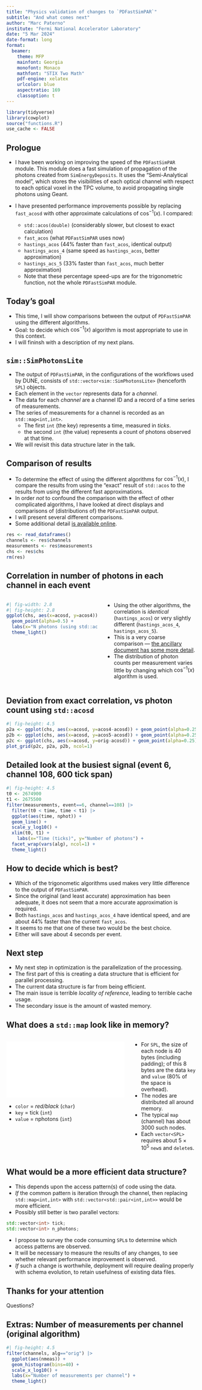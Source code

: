 ```yaml
---
title: "Physics validation of changes to `PDFastSimPAR`"
subtitle: "And what comes next"
author: "Marc Paterno"
institute: "Fermi National Accelerator Laboratory"
date: "5 Mar 2024"
date-format: long
format:
  beamer:
    theme: MFP
    mainfont: Georgia
    monofont: Monaco
    mathfont: "STIX Two Math"
    pdf-engine: xelatex
    urlcolor: blue
    aspectratio: 169
    classoption: t
---
```


```r
library(tidyverse)
library(cowplot)
source("functions.R")
use_cache <- FALSE
```

## Prologue

* I have been working on improving the speed of the `PDFastSimPAR` module.
  This module does a fast simulation of propagation of the photons created from `SimEnergyDeposits`.
  It uses the "Semi-Analytical model", which stores the visibilities of each optical channel with respect to each optical voxel in the TPC volume, to avoid propagating single photons using Geant.

* I have presented performance improvements possible by replacing `fast_acosd` with other approximate calculations of $\cos^{-1}(x)$.
  I compared:

    * `std::acos(double)` (considerably slower, but closest to exact calculation)
    * `fast_acos` (what `PDFastSimPAR` uses now)
    * `hastings_acos` (44% faster than `fast_acos`, identical output)
    * `hastings_acos_4` (same speed as `hastings_acos`, better approximation)
    * `hastings_acs_5` (33% faster than `fast_acos`, much better approximation)
    * Note that these percentage speed-ups are for the trigonometric function, not the whole `PDFastSimPAR` module.
    
## Today's goal

* This time, I will show comparisons between the output of `PDFastSimPAR` using the different algorithms.
* Goal: to decide which $\cos^{-1}(x)$ algorithm is most appropriate to use in this context.
* I will fininsh with a description of my next plans.

## `sim::SimPhotonsLite`

* The output of `PDFastSimPAR`, in the configurations of the workflows used by DUNE, consists of `std::vector<sim::SimPhotonsLite>` (henceforth `SPL`) objects.
* Each element in the `vector` represents data for a _channel_.
* The data for each _channel_ are a channel ID and a record of a time series of measurements.
* The series of measurements for a channel is recorded as an `std::map<int,int>`.
    * The first `int` (the key) represents a time, measured in _ticks_.
    * the second `int` (the value) represents a count of photons observed at that time.
* We will revisit this data structure later in the talk.

## Comparison of results

* To determine the effect of using the different algorithms for $\cos^{-1}(x)$, I compare the results from using the "exact" result of `std::acos` to the results from using the different fast approximations.
* In order _not_ to confound the comparison with the effect of other complicated algorithms, I have looked at direct displays and comparisons of (distributions of) the `PDFastSimPAR` output.
* I will present several different comparisons.
* Some additional detail [is available online](https://rpubs.com/paterno/pdfastsimpar_2_of_n).

```r
res <- read_dataframes()
channels <- res$channels
measurements <- res$measurements
chs <- res$chs
rm(res)
```

## Correlation in number of photons in each channel in each event

::::{.columns}
:::{.column width=50%}

```r
#| fig-width: 2.8
#| fig-height: 2.8
ggplot(chs, aes(x=acosd, y=acos4)) +
  geom_point(alpha=0.5) +
  labs(x="N photons (using std::acos)", y="N photons (using fast_acos)") +
  theme_light()
```

:::
:::{.column width=50%}
:::{.center}
* Using the other algorithms, the correlation is *identical* (`hastings_acos`) or very slightly different (`hastings_acos_4`, `hastings_acos_5`).
* This is a very coarse comparison --- [the ancillary document has some more detail](https://rpubs.com/paterno/pdfastsimpar_2_of_n).
* The distribution of photon counts per measurement varies little by changing which $\cos^{-1}(x)$ algorithm is used.
:::
:::
::::

## Deviation from exact correlation, vs photon count using `std::acosd`

```r
#| fig-height: 4.5
p2a <- ggplot(chs, aes(x=acosd, y=acos4-acosd)) + geom_point(alpha=0.25) + ylim(-65, 65) + ylab("acos4") + theme_light()
p2b <- ggplot(chs, aes(x=acosd, y=acos5-acosd)) + geom_point(alpha=0.25) + ylim(-65, 65) + ylab("acos5") + theme_light()
p2c <- ggplot(chs, aes(x=acosd, y=orig-acosd)) + geom_point(alpha=0.25) + ylim(-65, 65) + ylab("orig") + theme_light()
plot_grid(p2c, p2a, p2b, ncol=1)
```

## Detailed look at the busiest signal (event 6, channel 108, 600 tick span)

```r
#| fig-height: 4.5
t0 <- 2674900
t1 <- 2675500
filter(measurements, event==6, channel==108) |>
  filter(t0 < time, time < t1) |>
  ggplot(aes(time, nphot)) +
  geom_line() +
  scale_y_log10() +
  xlim(t0, t1) +
    labs(x="Time (ticks)", y="Number of photons") +
  facet_wrap(vars(alg), ncol=1) +
  theme_light()
```

## How to decide which is best?

* Which of the trigonometic algorithms used makes very little difference to the output of `PDFastSimPAR`.
* Since the original (and least accurate) approximation has been adequate, it does not seem that a more accurate approximation is required.
* Both `hastings_acos` and `hastings_acos_4` have identical speed, and are about 44% faster than the current `fast_acos`.
* It seems to me that one of these two would be the best choice.
* Either will save about 4 seconds per event.

## Next step 

* My next step in optimization is the parallelization of the processing.
* The first part of this is creating a data structure that is efficient for parallel processing.
* The current data structure is far from being efficient.
* The main issue is terrible *locality of reference*, leading to terrible cache usage.
* The secondary issue is the amount of wasted memory.

## What does a `std::map` look like in memory?

::::{.columns}
:::{.column width=65%}
![](map_int_int.drawio.pdf){width=100%}

* `color` = *red/black* (`char`)
* `key` = tick (`int`)
* `value` = nphotons (`int`)
 
:::
:::{.column width=35%}
* For `SPL`, the size of each node is 40 bytes (including padding); of this 8 bytes are the data `key` and `value` (80% of the space is overhead).
* The nodes are distributed all around memory.
* The typical `map` (channel) has about 3000 such nodes.
* Each `vector<SPL>` requires about $5 \times 10^5$ `new`s and `delete`s.
:::
::::


## What would be a more efficient data structure?

* This depends upon the access pattern(s) of code using the data.
* *If* the common pattern is iteration through the channel, then replacing `std::map<int,int>` with `std::vector<std::pair<int,int>>` would be more efficient.
* Possibly still better is two parallel vectors:
```c++
std::vector<int> tick;
std::vector<int> n_photons;
```
* I propose to survey the code consuming `SPL`s to determine which access patterns are observed.
* It will be necessary to measure the results of any changes, to see whether relevant performance improvement is observed.
* *If* such a change is worthwhile, deployment will require dealing properly with schema evolution, to retain usefulness of existing data files.

## Thanks for your attention {.c}

\hfil\huge Questions? \hfil

## Extras: Number of measurements per channel (original algorithm)

```r
#| fig-height: 4.5
filter(channels, alg=="orig") |>
  ggplot(aes(nmeas)) +
  geom_histogram(bins=40) +
  scale_x_log10() +
  labs(x="Number of measurements per channel") +
  theme_light()
```


